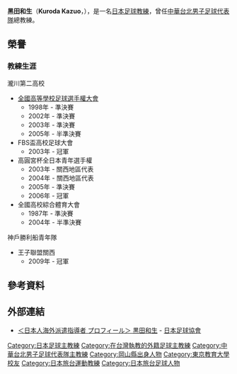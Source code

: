 {{Infobox football biography
| name                = 黑田和生
| image               = 
| caption             = 
| fullname            = 
| nickname            = 
| birth_date          = {{birth date and age|1949|3|8|df=y}}
| birth_place         = {{JPN}}[[岡山縣|岡山縣]][[倉敷市|倉敷市]]
| country             = {{JPN}}
| height              = 
| position            = 
| currentclub         = 
| clubnumber          = 
| youthyears1         = 1964-1966
| youthclubs1         = {{link-ja|岡山縣立倉敷青陵高等學校|岡山県立倉敷青陵高校}}
| youthyears2         = 1967-1971
| youthclubs2         = {{link-ja|東京教育大學|東京教育大学}}
| manageryears1       = 1971-1984
| managerclubs1       = {{link-ja|神戶FC|神戸フットボールクラブ}}
| manageryears2       = 1984-2007
| managerclubs2       = {{link-ja|瀧川第二高等學校|滝川第二中学校・高等学校}}
| manageryears3       = 2009–2011
| managerclubs3       = [[神戶勝利船|神戶勝利船]]U-18 
| manageryears4       = 2012–2013
| managerclubs4       = {{flagicon|TPE}} [[中華台北U19足球代表隊|中華台北U-20]] 
| manageryears5       = 2016–2017
| managerclubs5       = {{flagicon|TPE}} [[中華台北男子足球代表隊|中華台北]]
| medaltemplates      = 
| club-update         = 
| nationalteam-update = 
}}
{{Japanese|japanese=黒田 和生|kana=くろだ かずお|romaji=Kuroda Kazuo}}
'''黑田和生'''（'''Kuroda Kazuo'''，{{bd|1949年|3月8日|catIdx=Kuroda, Kazuo}}），是一名[[日本|日本]][[足球|足球]][[教練|教練]]，曾任[[中華台北男子足球代表隊|中華台北男子足球代表隊]]總教練。

== 榮譽 ==
=== 教練生涯 ===
; 瀧川第二高校
* [[全國高等學校足球選手權大會|全國高等學校足球選手權大會]]
** 1998年 - 準決賽
** 2002年 - 準決賽
** 2003年 - 準決賽
** 2005年 - 半準決賽
* FBS盃高校足球大會
** 2003年 - 冠軍
* 高圓宮杯全日本青年選手權
** 2003年 - 關西地區代表
** 2004年 - 關西地區代表
** 2005年 - 準決賽
** 2006年 - 冠軍
* 全國高校綜合體育大會
** 1987年 - 準決賽
** 2004年 - 半準決賽
; 神戶勝利船青年隊
* 王子聯盟關西
** 2009年 - 冠軍

== 參考資料 ==
{{reflist}}

==外部連結==
* [http://www.jfa.jp/about_jfa/report/PDF/t20161110_1.pdf ＜日本人海外派遣指導者 プロフィール＞  黒田和生] - [[日本足球協會|日本足球協會]] {{ja icon}}
{{2017年第二十九屆台灣台北世大運中華男子足球代表隊}}
{{DEFAULTSORT:Kuroda, Kazuo}}
[[Category:日本足球主教練|Category:日本足球主教練]]
[[Category:在台灣執教的外籍足球主教練|Category:在台灣執教的外籍足球主教練]]
[[Category:中華台北男子足球代表隊主教練|Category:中華台北男子足球代表隊主教練]]
[[Category:岡山縣出身人物|Category:岡山縣出身人物]]
[[Category:東京教育大學校友|Category:東京教育大學校友]]
[[Category:日本旅台運動教練|Category:日本旅台運動教練]]
[[Category:日本旅台足球人物|Category:日本旅台足球人物]]